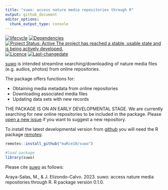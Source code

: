 ```yaml
---
title: "suwo: access nature media repositories through R"
output: github_document
editor_options: 
  chunk_output_type: console
---
```


<!-- README.md is generated from README.Rmd. Please edit that file -->

[![lifecycle](https://lifecycle.r-lib.org/articles/figures/lifecycle-experimental.svg)](https://lifecycle.r-lib.org/articles/stages.html)
[![Dependencies](https://tinyverse.netlify.com/badge/suwo)](https://cran.r-project.org/package=suwo) 
[![Project Status: Active  The project has reached a stable, usable state and is being actively developed.](https://www.repostatus.org/badges/latest/active.svg)](https://www.repostatus.org/#active) 
[![Licence](https://img.shields.io/badge/https://img.shields.io/badge/licence-GPL--2-blue.svg)](https://www.gnu.org/licenses/gpl-3.0.en.html) 
<!-- [![minimal R version](https://img.shields.io/badge/R%3E%3D-`r strsplit(gsub("depends: R \\(|\\)", "", grep("^DEPENDS", ignore.case = TRUE, readLines(con = "./DESCRIPTION"), value = TRUE), ignore.case = TRUE), ",")[[1]][1]`-6666ff.svg)](https://cran.r-project.org/)  -->
<!-- [![packageversion](https://img.shields.io/badge/Package%20version-`r gsub("version: |version:", "", grep("^version", ignore.case = TRUE, readLines(con = "./DESCRIPTION"), value = TRUE), ignore.case = TRUE)`-orange.svg?style=flat-square)](commits/develop)  -->
[![Last-changedate](https://img.shields.io/badge/last%20change-`r gsub('-', '--', Sys.Date())`-yellowgreen.svg)](/commits/master) 
<!-- [![CRAN_Status_Badge](https://www.r-pkg.org/badges/version/suwo)](https://cran.r-project.org/package=suwo) -->
<!-- [![Total Downloads](https://cranlogs.r-pkg.org/badges/grand-total/suwo)](https://cranlogs.r-pkg.org/badges/grand-total/suwo) -->

<!-- <img src="man/figures/suwo_sticker.png" alt="suwo logo" align="right" width = "25%" height="25%"/> -->

[suwo](https://github.com/maRce10/suwo) is intended streamline searching/downloading
of nature media files (e.g. audios, photos) from online repositories.

The package offers functions for:

   - Obtaining media metadata from online repositories
   - Downloading associated media files
   - Updating data sets with new records
   
THE PACKAGE IS ON AN EARLY DEVELOPMENTAL STAGE. We are currently searching for new online repositories to be included in the package. Please [open a new issue](https://github.com/maRce10/suwo/issues/new/choose) if you want to suggest a new repository.


To install the latest developmental version from [github](https://github.com/) you will need the R package [remotes](https://cran.r-project.org/package=remotes):

```r
remotes::install_github("maRce10/suwo")

#load package
library(suwo)

```

Please cite [suwo](https://github.com/maRce10/suwo) as follows:

Araya-Salas, M., & J. Elizondo-Calvo. 2023. suwo: access nature media repositories through R. R package version 0.1.0.

